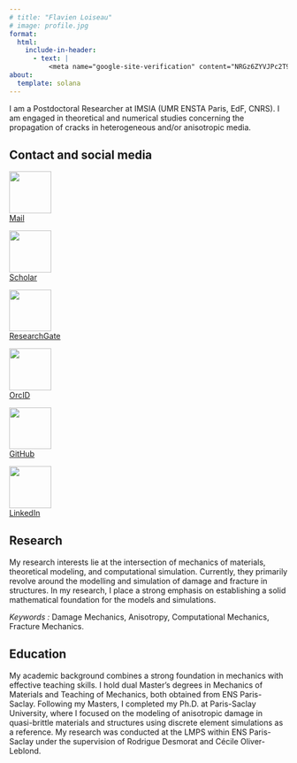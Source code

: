 ```yaml
---
# title: "Flavien Loiseau"
# image: profile.jpg
format:
  html:
    include-in-header:
      - text: |
          <meta name="google-site-verification" content="NRGz6ZYVJPc2T9YhBtKcQ92ZTaQ2MO2HWhfjQwAVFG0" />
about:
  template: solana
---
```


I am a Postdoctoral Researcher at IMSIA (UMR ENSTA Paris, EdF, CNRS). I am engaged in theoretical and numerical studies concerning the propagation of cracks in heterogeneous and/or anisotropic media.


## Contact and social media

::::{.contact-container}

:::{.contact-item}
[
  ![](https://img.icons8.com/?size=100&id=OumT4lIcOllS&format=png&color=000000){height=2cm} <br>
  Mail
](mailto:flavien.loiseau@ensta-paris.fr)
:::

:::{.contact-item}
[
  ![](https://upload.wikimedia.org/wikipedia/commons/c/c7/Google_Scholar_logo.svg){height=2cm} <br>
  Scholar
](https://scholar.google.fr/citations?user=0UFftRMAAAAJ)
:::

:::{.contact-item}
[
  ![](https://upload.wikimedia.org/wikipedia/commons/5/5e/ResearchGate_icon_SVG.svg){height=2cm} <br>
  ResearchGate
](https://www.researchgate.net/profile/Flavien-Loiseau)
:::

:::{.contact-item}
[
  ![](https://upload.wikimedia.org/wikipedia/commons/0/06/ORCID_iD.svg){height=2cm} <br>
  OrcID
](https://orcid.org/0000-0002-6305-7309)
:::

:::{.contact-item}
[
  ![](https://upload.wikimedia.org/wikipedia/commons/c/c2/GitHub_Invertocat_Logo.svg){height=2cm} <br>
  GitHub
](https://github.com/floiseau)
:::

:::{.contact-item}
[
  ![](https://www.linkedin.com/favicon.ico){height=2cm} <br>
  LinkedIn
](https://www.linkedin.com/in/flavien-loiseau/)
:::

::::

## Research
My research interests lie at the intersection of mechanics of materials, theoretical modeling, and computational simulation. Currently, they primarily revolve around the modelling and simulation of damage and fracture in structures. In my research, I place a strong emphasis on establishing a solid mathematical foundation for the models and simulations.

*Keywords :* Damage Mechanics, Anisotropy, Computational Mechanics, Fracture Mechanics.

## Education
My academic background combines a strong foundation in mechanics with effective teaching skills.
I hold dual Master's degrees in Mechanics of Materials and Teaching of Mechanics, both obtained from ENS Paris-Saclay.
Following my Masters, I completed my Ph.D. at Paris-Saclay University, where I focused on the modeling of anisotropic damage in quasi-brittle materials and structures using discrete element simulations as a reference.
My research was conducted at the LMPS within ENS Paris-Saclay under the supervision of Rodrigue Desmorat and Cécile Oliver-Leblond.
